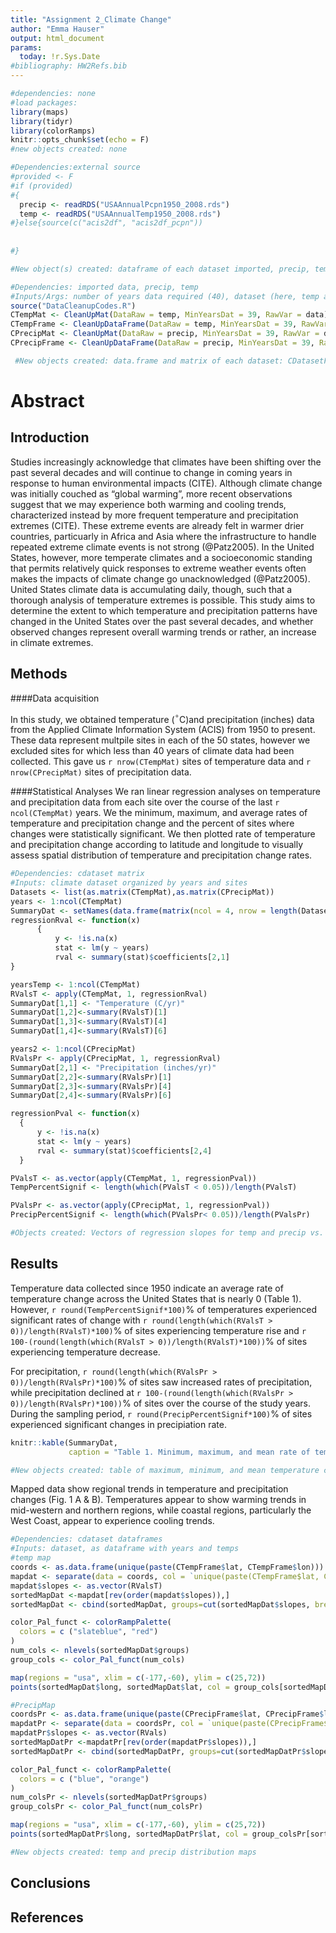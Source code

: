 ```yaml
---
title: "Assignment 2_Climate Change"
author: "Emma Hauser"
output: html_document
params:
  today: !r.Sys.Date
#bibliography: HW2Refs.bib
---
```


<!--Chunk for file setup-->
```r
#dependencies: none
#load packages:
library(maps)
library(tidyr)
library(colorRamps)
knitr::opts_chunk$set(echo = F)
#new objects created: none
```

<!--Chunk for data import-->
```r
#Dependencies:external source
#provided <- F
#if (provided)
#{
  precip <- readRDS("USAAnnualPcpn1950_2008.rds")
  temp <- readRDS("USAAnnualTemp1950_2008.rds")
#}else{source(c("acis2df", "acis2df_pcpn"))
  
  
#}

#New object(s) created: dataframe of each dataset imported, precip, temp

```

<!--Chunk for cleaning data-->
```r
#Dependencies: imported data, precip, temp
#Inputs/Args: number of years data required (40), dataset (here, temp and precip), data variable of interest (here this is "data" column in the data.frame)
source("DataCleanupCodes.R")
CTempMat <- CleanUpMat(DataRaw = temp, MinYearsDat = 39, RawVar = data)   # to be more modular, make these into a loop
CTempFrame <- CleanUpDataFrame(DataRaw = temp, MinYearsDat = 39, RawVar = data)
CPrecipMat <- CleanUpMat(DataRaw = precip, MinYearsDat = 39, RawVar = data)
CPrecipFrame <- CleanUpDataFrame(DataRaw = precip, MinYearsDat = 39, RawVar = data)

 #New objects created: data.frame and matrix of each dataset: CDatasetFrame and CDatasetMat
```
# Abstract

## Introduction
  Studies increasingly acknowledge that climates have been shifting over the past several decades and will continue to change in coming years in response to human environmental impacts (CITE). Although climate change was initially couched as "global warming", more recent observations suggest that we may experience both warming and cooling trends, characterized instead by more frequent temperature and precipitation extremes (CITE). These extreme events are already felt in warmer drier countries, particuarly in Africa and Asia where the infrastructure to handle repeated extreme climate events is not strong (@Patz2005). In the United States, however, more temperate climates and a socioeconomic standing that permits relatively quick responses to extreme weather events often makes the impacts of climate change go unacknowledged (@Patz2005). United States climate data is accumulating daily, though, such that a thorough analysis of temperature extremes is possible. This study aims to determine the extent to which temperature and precipitation patterns have changed in the United States over the past several decades, and whether observed changes represent overall warming trends or rather, an increase in climate extremes.

## Methods
####Data acquisition

  In this study, we obtained temperature ($^{\circ}$C)and precipitation (inches) data from the Applied Climate Information System (ACIS) from 1950 to present. These data represent multpile sites in each of the 50 states, however we excluded sites for which less than 40 years of climate data had been collected. This gave us `r nrow(CTempMat)` sites of temperature data and `r nrow(CPrecipMat)` sites of precipitation data. 
  
####Statistical Analyses
We ran linear regression analyses on temperature and precipitation data from each site over the course of the last `r ncol(CTempMat)` years. We the minimum, maximum, and average rates of temperature and precipitation change and the percent of sites where changes were statistically significant. We then plotted rate of temperature and precipitation change according to latitude and longitude to visually assess spatial distribution of temperature and precipitation change rates. 

<!--Chunk for Temp and Precip Change Rates-->
<!--Code that shows temp and precip change over time at each location that has 40 or more years of data-->
```r
#Dependencies: cdataset matrix
#Inputs: climate dataset organized by years and sites
Datasets <- list(as.matrix(CTempMat),as.matrix(CPrecipMat))
years <- 1:ncol(CTempMat)
SummaryDat <- setNames(data.frame(matrix(ncol = 4, nrow = length(Datasets))), c("Climate Variable", "Minimum Change Rate", "Mean Change Rate", "Maximum Change Rate"))
regressionRval <- function(x)
      {
          y <- !is.na(x)
          stat <- lm(y ~ years)
          rval <- summary(stat)$coefficients[2,1]
}

yearsTemp <- 1:ncol(CTempMat)
RValsT <- apply(CTempMat, 1, regressionRval)
SummaryDat[1,1] <- "Temperature (C/yr)"
SummaryDat[1,2]<-summary(RValsT)[1]
SummaryDat[1,3]<-summary(RValsT)[4]
SummaryDat[1,4]<-summary(RValsT)[6]

years2 <- 1:ncol(CPrecipMat)
RValsPr <- apply(CPrecipMat, 1, regressionRval)
SummaryDat[2,1] <- "Precipitation (inches/yr)"
SummaryDat[2,2]<-summary(RValsPr)[1]
SummaryDat[2,3]<-summary(RValsPr)[4]
SummaryDat[2,4]<-summary(RValsPr)[6]

regressionPval <- function(x)
  {
      y <- !is.na(x)
      stat <- lm(y ~ years)
      rval <- summary(stat)$coefficients[2,4]
  }

PValsT <- as.vector(apply(CTempMat, 1, regressionPval))
TempPercentSignif <- length(which(PValsT < 0.05))/length(PValsT)

PValsPr <- as.vector(apply(CPrecipMat, 1, regressionPval))
PrecipPercentSignif <- length(which(PValsPr< 0.05))/length(PValsPr)

#Objects created: Vectors of regression slopes for temp and precip vs. time(years)--RValsT, RValsPr, Summary of min, max, and mean of these regression values. Vectors of p-values for each 
```

## Results
  Temperature data collected since 1950 indicate an average rate of temperature change across the United States that is nearly 0 (Table 1). However, `r round(TempPercentSignif*100)`% of temperatures experienced significant rates of change with `r round(length(which(RValsT > 0))/length(RValsT)*100)`% of sites experiencing temperature rise and  `r 100-(round(length(which(RValsT > 0))/length(RValsT)*100))`% of sites experiencing temperature decrease. 
  
  For precipitation, `r round(length(which(RValsPr > 0))/length(RValsPr)*100)`% of sites saw increased rates of precipitation, while precipitation declined at `r 100-(round(length(which(RValsPr > 0))/length(RValsPr)*100))`% of sites over the course of the study years. During the sampling period, `r round(PrecipPercentSignif*100)`% of sites experienced significant changes in precipiation rate. 
  
```r
knitr::kable(SummaryDat,
             caption = "Table 1. Minimum, maximum, and mean rate of temperature and precipitation change at sites across the United States. Negative values idicate decreasing temperatures and precipitation over at least 40 years and positive values indicate increasing temperatures and precipitation over at least 40 years.")

#New objects created: table of maximum, minimum, and mean temperature changes across sites in the US.
```
  Mapped data show regional trends in temperature and precipitation changes (Fig. 1 A & B). Temperatures appear to show warming trends in mid-western and northern regions, while coastal regions, particularly the West Coast, appear to experience cooling trends. 
  
  
<!--Chunk for Maps-->
<!--Code that shows spatial distribution of temperature and precipitation change rates-->
```r
#Dependencies: cdataset dataframes
#Inputs: dataset, as dataframe with years and temps
#temp map
coords <- as.data.frame(unique(paste(CTempFrame$lat, CTempFrame$lon)))
mapdat <- separate(data = coords, col = `unique(paste(CTempFrame$lat, CTempFrame$lon))`, into = c("lat", "long"), sep = " ") 
mapdat$slopes <- as.vector(RValsT)
sortedMapDat <-mapdat[rev(order(mapdat$slopes)),]
sortedMapDat <- cbind(sortedMapDat, groups=cut(sortedMapDat$slopes, breaks = c(-Inf,-0.025,-0.0225,-0.02,-0.0175,-.015,-0.0125,-0.01,-0.0075,-.005,-0.0025, 0, 0.0025, 0.005, 0.0075, 0.01, 0.0125, 0.015, 0.0175, 0.02, 0.025, Inf),labels = c(1:21)))

color_Pal_funct <- colorRampPalette(
  colors = c ("slateblue", "red")
)
num_cols <- nlevels(sortedMapDat$groups)
group_cols <- color_Pal_funct(num_cols)

map(regions = "usa", xlim = c(-177,-60), ylim = c(25,72))
points(sortedMapDat$long, sortedMapDat$lat, col = group_cols[sortedMapDat$groups], pch = 20, cex = 0.2)

#PrecipMap
coordsPr <- as.data.frame(unique(paste(CPrecipFrame$lat, CPrecipFrame$lon)))
mapdatPr <- separate(data = coordsPr, col = `unique(paste(CPrecipFrame$lat, CPrecipFrame$lon))`, into = c("lat", "long"), sep = " ")
mapdatPr$slopes <- as.vector(RVals)
sortedMapDatPr <-mapdatPr[rev(order(mapdatPr$slopes)),]
sortedMapDatPr <- cbind(sortedMapDatPr, groups=cut(sortedMapDatPr$slopes, breaks = c(-Inf,-0.025,-0.0225,-0.02,-0.0175,-.015,-0.0125,-0.01,-0.0075,-.005,-0.0025, 0, 0.0025, 0.005, 0.0075, 0.01, 0.0125, 0.015, 0.0175, 0.02, 0.025, Inf),labels = c(1:21)))

color_Pal_funct <- colorRampPalette(
  colors = c ("blue", "orange")
)
num_colsPr <- nlevels(sortedMapDatPr$groups)
group_colsPr <- color_Pal_funct(num_colsPr)

map(regions = "usa", xlim = c(-177,-60), ylim = c(25,72))
points(sortedMapDatPr$long, sortedMapDatPr$lat, col = group_colsPr[sortedMapDatPr$groups], pch = 20, cex = 0.2)

#New objects created: temp and precip distribution maps
```



## Conclusions


## References